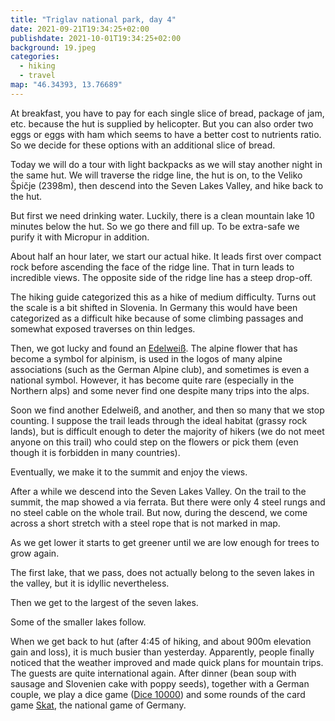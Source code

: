 ```yaml
---
title: "Triglav national park, day 4"
date: 2021-09-21T19:34:25+02:00
publishdate: 2021-10-01T19:34:25+02:00
background: 19.jpeg
categories:
  - hiking
  - travel
map: "46.34393, 13.76689"
---
```


At breakfast, you have to pay for each single slice of bread, package of jam,
etc. because the hut is supplied by helicopter. But you can also order two eggs
or eggs with ham which seems to have a better cost to nutrients ratio. So we
decide for these options with an additional slice of bread.

Today we will do a tour with light backpacks as we will stay another night in
the same hut. We will traverse the ridge line, the hut is on, to the Veliko
Špičje (2398m), then descend into the Seven Lakes Valley, and hike back to the
hut.

<GpxTrack src="210921.gpx" />

But first we need drinking water. Luckily, there is a clean mountain lake 10
minutes below the hut. So we go there and fill up. To be extra-safe we purify it
with Micropur in addition.

<Rimg src="4.jpeg" alt="The mountain lake." />

<Gallery>
  <Rimg
    src="1.jpeg"
    caption="The first rays of sun touching the mountain tops."
  />
  <Rimg src="3.jpeg" alt="The mountain lake." />
</Gallery>

About half an hour later, we start our actual hike. It leads first over compact
rock before ascending the face of the ridge line. That in turn leads to
incredible views. The opposite side of the ridge line has a steep drop-off.

<Gallery>
  <Rimg src="5.jpeg" caption="View back to the first part." />
  <Rimg src="12.jpeg" alt="Steep drop." />
</Gallery>

<Pano src="2.jpeg" alt="The view from the ridge line." />

The hiking guide categorized this as a hike of medium difficulty. Turns out the
scale is a bit shifted in Slovenia. In Germany this would have been categorized
as a difficult hike because of some climbing passages and somewhat exposed
traverses on thin ledges.

<Gallery>
  <Rimg src="14.jpeg" caption="This ledge had to be traversed." />
  <Rimg src="15.jpeg" alt="The trail." />
  <Rimg src="16.jpeg" alt="The view from the ridge." />
  <Rimg src="17.jpeg" alt="A chockstone" />
</Gallery>

Then, we got lucky and found an [Edelweiß](https://en.wikipedia.org/wiki/Leontopodium_nivale).
The alpine flower that has become a symbol for alpinism, is used in the logos of
many alpine associations (such as the German Alpine club), and sometimes is even
a national symbol. However, it has become quite rare (especially in the Northern
alps) and some never find one despite many trips into the alps.

<Gallery>
  <Rimg src="18.jpeg" alt="Edelweiß" />
  <Rimg src="19.jpeg" alt="Edelweiß" />
</Gallery>

Soon we find another Edelweiß, and another, and then so many that we stop
counting. I suppose the trail leads through the ideal habitat (grassy rock
lands), but is difficult enough to deter the majority of hikers (we do not meet
anyone on this trail) who could step on the flowers or pick them (even though
it is forbidden in many countries).

Eventually, we make it to the summit and enjoy the views.

<Gallery>
  <Rimg src="21.jpeg" alt="Me on the summit" />
  <Rimg src="22.jpeg" alt="Me on the summit" />
  <Rimg src="23.jpeg" alt="Summit view" />
  <Rimg src="25.jpeg" alt="Summit view" />
  <Rimg src="30.jpeg" alt="Summit view" />
</Gallery>

<Pano src="3.jpeg" alt="Summit view" />

After a while we descend into the Seven Lakes Valley. On the trail to the
summit, the map showed a via ferrata. But there were only 4 steel rungs and no
steel cable on the whole trail. But now, during the descend, we come across
a short stretch with a steel rope that is not marked in map.

<Gallery>
  <Rimg src="31.jpeg" alt="Descend view" />
  <Rimg src="32.jpeg" alt="Part with steel cable" />
</Gallery>

As we get lower it starts to get greener until we are low enough for trees to
grow again.

<Gallery>
  <Rimg src="35.jpeg" alt="Landscape" />
  <Rimg src="36.jpeg" alt="Landscape" />
  <Rimg src="38.jpeg" alt="Landscape" />
</Gallery>

The first lake, that we pass, does not actually belong to the seven lakes in the
valley, but it is idyllic nevertheless.

<Rimg src="39.jpeg" alt="Lake" />

<Gallery>
  <Rimg src="40.jpeg" alt="Seven Lakes Valley" />
  <Rimg src="41.jpeg" alt="Seven Lakes Valley" />
  <Rimg src="42.jpeg" alt="Seven Lakes Valley" />
  <Rimg src="44.jpeg" alt="Seven Lakes Valley" />
</Gallery>

Then we get to the largest of the seven lakes.

<Rimg src="45.jpeg" alt="Jezero v Ledvicah" />

Some of the smaller lakes follow.

<Gallery>
  <Rimg src="47.jpeg" alt="Rjavo Jezero" />
  <Rimg src="49.jpeg" alt="Rjavo Jezero" />
</Gallery>

When we get back to hut (after 4:45 of hiking, and about 900m elevation gain and
loss), it is much busier than yesterday. Apparently, people finally noticed that
the weather improved and made quick plans for mountain trips. The guests are
quite international again. After dinner (bean soup with sausage and Slovenien
cake with poppy seeds), together with a German couple, we play a dice game
([Dice 10000](https://en.wikipedia.org/wiki/Dice_10000)) and some rounds of the
card game [Skat](<https://en.wikipedia.org/wiki/Skat_(card_game)>), the national
game of Germany.

<Nextday />
